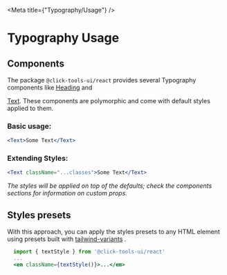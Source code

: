 
<Meta title={"Typography/Usage"} />

# Typography Usage

## Components

The package <code>@click-tools-ui/react</code> provides several Typography components
like <a href='/?path=/docs/typography-components-heading--docs'>Heading</a> and

<a href="/?path=/docs/typography-components-text--docs">Text</a>. These
components are polymorphic and come with default styles applied to them.

### Basic usage:

```jsx
<Text>Some Text</Text>
```

### Extending Styles:

```jsx
<Text className="...classes">Some Text</Text>
```

<em>
  The styles will be applied on top of the defaults; check the components
  sections for information on custom props.
</em>

## Styles presets

With this approach, you can apply the styles presets to any HTML element using
presets built with [tailwind-variants](https://www.tailwind-variants.org/docs/introduction)
.

```jsx
  import { textStyle } from '@click-tools-ui/react'
  ...
  <em className={textStyle()}>...</em>
```
